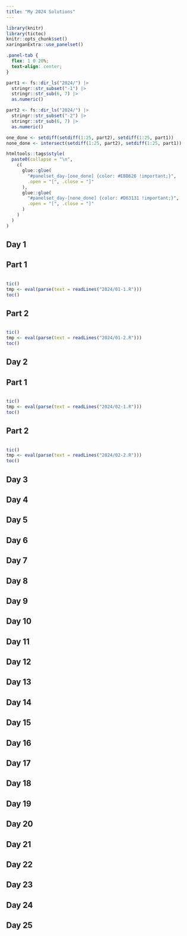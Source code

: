 ```yaml
---
title: "My 2024 Solutions"
---
```


```r
library(knitr)
library(tictoc)
knitr::opts_chunk$set()
xaringanExtra::use_panelset()
```

```css
.panel-tab {
  flex: 1 0 20%;
  text-align: center;
}
```

```r
part1 <- fs::dir_ls("2024/") |>
  stringr::str_subset("-1") |>
  stringr::str_sub(6, 7) |>
  as.numeric()

part2 <- fs::dir_ls("2024/") |>
  stringr::str_subset("-2") |>
  stringr::str_sub(6, 7) |>
  as.numeric()

one_done <- setdiff(setdiff(1:25, part2), setdiff(1:25, part1))
none_done <- intersect(setdiff(1:25, part2), setdiff(1:25, part1))

htmltools::tags$style(
  paste0(collapse = "\n",
    c(
      glue::glue(
        "#panelset_day-[one_done] {color: #EBB626 !important;}",
        .open = "[", .close = "]"
      ),
      glue::glue(
        "#panelset_day-[none_done] {color: #D63131 !important;}",
        .open = "[", .close = "]"
      )
    )
  )
)
```

::::: {.panelset}

::: {.panel}

# Day 1 {.panel-name}

## Part 1

```r
```

```r
tic()
tmp <- eval(parse(text = readLines("2024/01-1.R")))
toc()
```

## Part 2

```r
```

```r
tic()
tmp <- eval(parse(text = readLines("2024/01-2.R")))
toc()
```

:::

::: {.panel}

# Day 2 {.panel-name}


## Part 1

```r
```

```r
tic()
tmp <- eval(parse(text = readLines("2024/02-1.R")))
toc()
```

## Part 2

```r
```

```r
tic()
tmp <- eval(parse(text = readLines("2024/02-2.R")))
toc()
```


:::

::: {.panel}

# Day 3 {.panel-name}

:::

::: {.panel}

# Day 4 {.panel-name}

:::

::: {.panel}

# Day 5 {.panel-name}

:::

::: {.panel}

# Day 6 {.panel-name}

:::

::: {.panel}

# Day 7 {.panel-name}

:::

::: {.panel}

# Day 8 {.panel-name}

:::

::: {.panel}

# Day 9 {.panel-name}

:::

::: {.panel}

# Day 10 {.panel-name}

:::

::: {.panel}

# Day 11 {.panel-name}

:::

::: {.panel}

# Day 12 {.panel-name}

:::

::: {.panel}

# Day 13 {.panel-name}

:::

::: {.panel}

# Day 14 {.panel-name}

:::

::: {.panel}

# Day 15 {.panel-name}

:::

::: {.panel}

# Day 16 {.panel-name}

:::

::: {.panel}

# Day 17 {.panel-name}

:::

::: {.panel}

# Day 18 {.panel-name}

:::

::: {.panel}

# Day 19 {.panel-name}

:::

::: {.panel}

# Day 20 {.panel-name}

:::

::: {.panel}

# Day 21 {.panel-name}

:::

::: {.panel}

# Day 22 {.panel-name}

:::

::: {.panel}

# Day 23 {.panel-name}

:::

::: {.panel}

# Day 24 {.panel-name}

:::

::: {.panel}

# Day 25 {.panel-name}

:::

:::::

